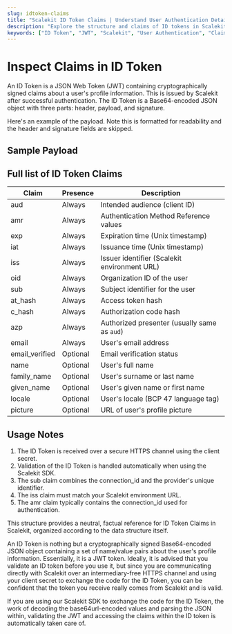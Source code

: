 ```yaml
---
slug: idtoken-claims
title: "Scalekit ID Token Claims | Understand User Authentication Details"
description: "Explore the structure and claims of ID tokens in Scalekit, including essential fields like 'iss', 'sub', 'aud', and 'exp', to enhance your authentication processes."
keywords: ["ID Token", "JWT", "Scalekit", "User Authentication", "Claims", "JSON Web Token", "Profile Information", "Secure Authentication", "Token Validation", "OAuth"]
---
```


# Inspect Claims in ID Token

An ID Token is a JSON Web Token (JWT) containing cryptographically signed claims about a user's profile information. This is issued by Scalekit after successful authentication. The ID Token is a Base64-encoded JSON object with three parts: header, payload, and signature.

Here's an example of the payload. Note this is formatted for readability and the header and signature fields are skipped.

## Sample Payload

<CodeWithHeader>
<JsonViewer
  src={{
  "iss": "https://yoursaas.scalekit.com",
  "azp": "skc_12205605011849527",
  "aud": ["skc_12205605011849527"],
  "amr": ["conn_17576372041941092"],
  "sub": "conn_17576372041941092;google-oauth2|104630259163176101050",
  "at_hash": "HK6E_P6Dh8Y93mRNtsDB1Q",
  "c_hash": "HK6E_P6Dh8Y93mRNtsDB1Q",
  "iat": 1353601026,
  "exp": 1353604926,
  "name": "John Doe",
  "given_name": "John",
  "family_name": "Doe",
  "picture": "https://lh3.googleusercontent.com/a/ACg8ocKNE4TZj2kyLOj094kie_gDlUyU7JCZtbaiEma17URCEf=s96-c",
  "locale": "en",
  "email": "john.doe@acmecorp.com",
  "email_verified": true
}}
/>

</CodeWithHeader>

## Full list of ID Token Claims

| Claim                                                              | Presence | Description                                  |
| ------------------------------------------------------------------ | -------- | -------------------------------------------- |
| <SimpleCode className="text--semibold">aud</SimpleCode>            | Always   | Intended audience (client ID)                |
| <SimpleCode className="text--semibold">amr</SimpleCode>            | Always   | Authentication Method Reference values       |
| <SimpleCode className="text--semibold">exp</SimpleCode>            | Always   | Expiration time (Unix timestamp)             |
| <SimpleCode className="text--semibold">iat</SimpleCode>            | Always   | Issuance time (Unix timestamp)               |
| <SimpleCode className="text--semibold">iss</SimpleCode>            | Always   | Issuer identifier (Scalekit environment URL) |
| <SimpleCode className="text--semibold">oid</SimpleCode>            | Always   | Organization ID of the user                  |
| <SimpleCode className="text--semibold">sub</SimpleCode>            | Always   | Subject identifier for the user              |
| <SimpleCode className="text--semibold">at_hash</SimpleCode>        | Always   | Access token hash                            |
| <SimpleCode className="text--semibold">c_hash</SimpleCode>         | Always   | Authorization code hash                      |
| <SimpleCode className="text--semibold">azp</SimpleCode>            | Always   | Authorized presenter (usually same as `aud`) |
| <SimpleCode className="text--semibold">email</SimpleCode>          | Always   | User's email address                         |
| <SimpleCode className="text--semibold">email_verified</SimpleCode> | Optional | Email verification status                    |
| <SimpleCode className="text--semibold">name</SimpleCode>           | Optional | User's full name                             |
| <SimpleCode className="text--semibold">family_name</SimpleCode>    | Optional | User's surname or last name                  |
| <SimpleCode className="text--semibold">given_name</SimpleCode>     | Optional | User's given name or first name              |
| <SimpleCode className="text--semibold">locale</SimpleCode>         | Optional | User's locale (BCP 47 language tag)          |
| <SimpleCode className="text--semibold">picture</SimpleCode>        | Optional | URL of user's profile picture                |

## Usage Notes

1. The ID Token is received over a secure HTTPS channel using the client secret.
2. Validation of the ID Token is handled automatically when using the Scalekit SDK.
3. The <SimpleCode>sub</SimpleCode> claim combines the <SimpleCode>connection_id</SimpleCode> and the provider's unique identifier.
4. The <SimpleCode>iss</SimpleCode> claim must match your Scalekit environment URL.
5. The <SimpleCode>amr</SimpleCode> claim typically contains the <SimpleCode>connection_id</SimpleCode> used for authentication.

This structure provides a neutral, factual reference for ID Token Claims in Scalekit, organized according to the data structure itself.

An ID Token is nothing but a cryptographically signed Base64-encoded JSON object containing a set of name/value pairs about the user's profile information. Essentially, it is a JWT token. Ideally, it is advised that you validate an ID token before you use it, but since you are communicating directly with Scalekit over an intermediary-free HTTPS channel and using your client secret to exchange the <SimpleCode>code</SimpleCode> for the ID Token, you can be confident that the token you receive really comes from Scalekit and is valid.

If you are using our Scalekit SDK to exchange the code for the ID Token, the work of decoding the base64url-encoded values and parsing the JSON within, validating the JWT and accessing the claims within the ID token is automatically taken care of.
